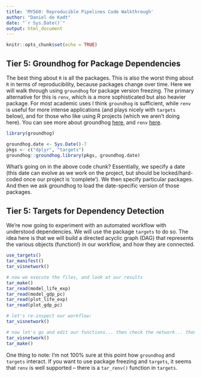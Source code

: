 ```yaml
---
title: 'MY560: Reproducible Pipelines Code Walkthrough'
author: "Daniel de Kadt"
date: "`r Sys.Date()`"
output: html_document
---
```


```r
knitr::opts_chunk$set(echo = TRUE)
```

## Tier 5: Groundhog for Package Dependencies

The best thing about `R` is all the packages. This is also the worst thing about `R` in terms of reproducibility, because packages change over time. Here we will walk through using `groundhog` for package version freezing. The primary alternative for this is `renv`, which is a more sophisticated but also heavier package. For most academic uses I think `groundhog` is sufficient, while `renv` is useful for more intense applications (and plays nicely with `targets` below), and for those who like using R projects (which we aren't doing here). You can see more about groundhog [here](https://groundhogr.com/), and `renv` [here](https://rstudio.github.io/renv/articles/renv.html).

```r

library(groundhog)

groundhog.date <- Sys.Date()-7
pkgs <- c("dplyr", "targets")
groundhog::groundhog.library(pkgs, groundhog.date)

```

What's going on in the above code chunk? Essentially, we specify a date (this date can evolve as we work on the project, but should be locked/hard-coded once our project is 'complete'). We then specify particular packages. And then we ask groundhog to load the date-specific version of those packages. 

## Tier 5: Targets for Dependency Detection

We're now going to experiment with an automated workflow with understood dependencies. We will use the package `targets` to do so. The idea here is that we will build a directed acyclic graph (DAG) that represents the various objects (function!) in our workflow, and how they are connected.

```r
use_targets()
tar_manifest()
tar_visnetwork()

# now we execute the files, and look at our results
tar_make()
tar_read(model_life_exp)
tar_read(model_gdp_pc)
tar_read(plot_life_exp)
tar_read(plot_gdp_pc)

# let's re-inspect our workflow: 
tar_visnetwork()

# now let's go and edit our functions... then check the network... then re-run
tar_visnetwork()
tar_make()
```

One thing to note: I'm not 100% sure at this point how `groundhog` and `targets` interact. If you want to use package freezing and `targets`, it seems that `renv` is well supported -- there is a `tar_renv()` function in `targets`. 




